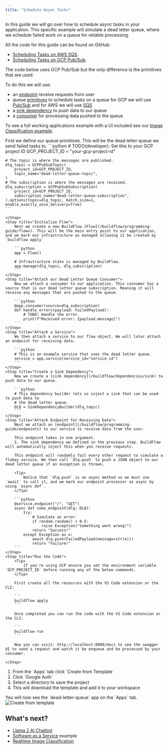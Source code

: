 ```yaml
---
title: "Schedule Async Tasks"
---
```


In this guide we will go over how to schedule async tasks in your application. This specific example will simulate a dead letter queue, where we schedule failed work on a queue for reliable processing.

All the code for this guide can be found on GitHub:
- [Scheduling Tasks on AWS SQS](https://github.com/launchflow/buildflow-templates/tree/main/samples/dead-letter-queue-sqs).
- [Scheduling Tasks on GCP Pub/Sub](https://github.com/launchflow/buildflow-templates/tree/main/samples/dead-letter-queue-pubsub).

<Note>
    The code below uses GCP Pub/Sub but the only difference is the primitives that are used.
</Note>


To do this we will use:
- an [endpoint](/buildflow/programming-guide/endpoints) receive requests from user
- queue [primitives](/buildflow/programming-guide/primitives) to schedule tasks on a queue for GCP we will use [Pub/Sub](/buildflow/primitives/gcp/pubsub) and for AWS we will use [SQS](/buildflow/primitives/aws/sqs)
- a [sink dependency](/buildflow/dependencies/sink) to push data to our queue
- a [consumer](/buildflow/programming-guide/consumers) for processing data pushed to the queue

To see a full working applications example with a UI included see our [Image Classification example](/buildflow/examples/image-classification).

<Steps>
    <Step title="Define our Resources">
    First we define our queue primitives. This will be the dead letter queue we send failed tasks to.
    ```python
    # TODO(developer): Set this to your GCP project ID
    GCP_PROJECT_ID = "your-gcp-project-id"

    # The topic is where the messages are published.
    dlq_topic = GCPPubSubTopic(
        project_id=GCP_PROJECT_ID,
        topic_name="dead-letter-queue-topic",
    )
    # The subscription is where the messages are received.
    dlq_subscription = GCPPubSubSubscription(
        project_id=GCP_PROJECT_ID,
        subscription_name="dead-letter-queue-subscription",
    ).options(topic=dlq_topic, batch_size=1, enable_exactly_once_delivery=True)
    ```

    </Step>
    <Step title="Initialize Flow">
        Next we create a new BuildFlow [Flow](/buildflow/programming-guide/flows). This will be the main entry point to our application, and we mark our infrastructure as managed allowing it be created by `buildflow apply`

        ```python
        app = Flow()

        # Infrastructure state is managed by BuildFlow.
        app.manage(dlq_topic, dlq_subscription)
        ```
    </Step>
    <Step title="Attach our Dead Letter Queue Consumer">
        Now we attach a consumer to our application. This consumer has a source that is our dead letter queue subscription. Meaning it will receive any messages that are pushed to the queue.

        ```python
        @app.consumer(source=dlq_subscription)
        def handle_errors(payload: FailedPayload):
            # TODO: Handle the error.
            print(f"Received error: {payload.message}")
        ```
    </Step>
    <Step title="Attach a Service">
        We then attach a service to our flow object. We will later attach an endpoint for receiving data.

        ```python
        # This is an example service that uses the dead letter queue.
        service = app.service(service_id="service-id")
        ```
    </Step>
    <Step title="Create a Sink Dependency">
        Now we create a [sink dependency](/buildflow/dependencies/sink) to push data to our queue.

        ```python
        # This dependency builder lets us inject a sink that can be used to push data to
        # the dead letter queue.
        DLQ = SinkDependencyBuilder(dlq_topic)
        ```
    </Step>
    <Step title="Attach Endpoint for Receiving Data">
        Next we attach an [endpoint](/buildflow/programming-guide/endpoints) to our service to receive data from the user.

        This endpoint takes in one argument.
        1. The sink dependency we defined in the previous step. BuildFlow will automatically inject this when you receive requests.

        This endpoint will randomly fail every other request to simulate a flakey service. We then call `dlq.push` to push a JSON object to our dead letter queue if an exception is thrown.

        <Tip>
            Notice that `dlq.push` is an async method so we must use `await` to call it, and we mark our endpoint processor as async by using `async def`.
        </Tip>

        ```python
        @service.endpoint("/", "GET")
        async def some_endpoint(dlq: DLQ):
            try:
                # Simulate an error.
                if random.random() < 0.5:
                    raise Exception("Something went wrong!")
                return "Success!"
            except Exception as e:
                await dlq.push(FailedPayload(message=str(e)))
                return "Failure!"
        ```
    </Step>
    <Step title="Run the Code">
        <Tip>
            If you're using GCP ensure you set the environment variable `GCP_PROJECT_ID` before running any of the below commands.
        </Tip>

        First create all the resources with the VS Code extension or the CLI:

        ```
        buildflow apply
        ```

        Once completed you can run the code with the VS Code extension or the CLI:

        ```
        buildflow run
        ```

        Now you can visit: http://localhost:8000/docs to see the swagger UI to send a request and watch it be enqueue and be processed by your consumer.

    </Step>
</Steps>

<div className="grid sm:grid-cols-2">
    <div>
        <ol>
            <li>From the `Apps` tab click `Create from Template`</li>
            <li>Click `Google Auth`</li>
            <li>Select a directory to save the project</li>
            <li>This will download the template and add it to your workspace</li>
        </ol>
        <Tip>
            You will now see the `dead-letter-queue` app on the `Apps` tab.
        </Tip>
    </div>
    <div>
        <Frame className="tailwind styles sm:hidden">
            <img style={{maxHeight: "500px", margin: 0}} alt="Create from template" src="/images/dead-letter-queue-template.png"/>
        </Frame>
    </div>
</div>

## What's next?

- [Llama 2 AI Chatbot](/buildflow/examples/llama2-ai-chatbot)
- [Software as a Service](/buildflow/examples/saas) example
- [Realtime Image Classification](/buildflow/tutorial)